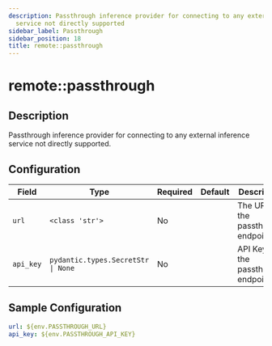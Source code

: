 ```yaml
---
description: Passthrough inference provider for connecting to any external inference
  service not directly supported
sidebar_label: Passthrough
sidebar_position: 18
title: remote::passthrough
---
```


# remote::passthrough

## Description

Passthrough inference provider for connecting to any external inference service not directly supported.

## Configuration

| Field | Type | Required | Default | Description |
|-------|------|----------|---------|-------------|
| `url` | `<class 'str'>` | No |  | The URL for the passthrough endpoint |
| `api_key` | `pydantic.types.SecretStr \| None` | No |  | API Key for the passthrouth endpoint |

## Sample Configuration

```yaml
url: ${env.PASSTHROUGH_URL}
api_key: ${env.PASSTHROUGH_API_KEY}
```
